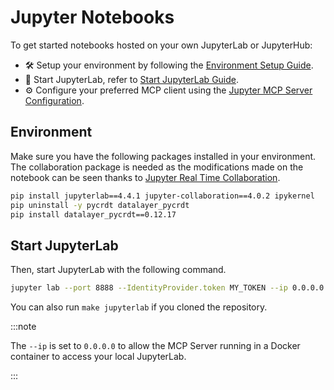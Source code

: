 # Jupyter Notebooks

To get started notebooks hosted on your own JupyterLab or JupyterHub:

- 🛠️ Setup your environment by following the [Environment Setup Guide](#environment).
- 🚀 Start JupyterLab, refer to [Start JupyterLab Guide](#start-jupyterlab).
- ⚙️ Configure your preferred MCP client using the [Jupyter MCP Server Configuration](/clients).

## Environment

Make sure you have the following packages installed in your environment. The collaboration package is needed as the modifications made on the notebook can be seen thanks to [Jupyter Real Time Collaboration](https://jupyterlab.readthedocs.io/en/stable/user/rtc.html).

```bash
pip install jupyterlab==4.4.1 jupyter-collaboration==4.0.2 ipykernel
pip uninstall -y pycrdt datalayer_pycrdt
pip install datalayer_pycrdt==0.12.17
```

## Start JupyterLab

Then, start JupyterLab with the following command.

```bash
jupyter lab --port 8888 --IdentityProvider.token MY_TOKEN --ip 0.0.0.0
```

You can also run `make jupyterlab` if you cloned the repository.

:::note

The `--ip` is set to `0.0.0.0` to allow the MCP Server running in a Docker container to access your local JupyterLab.

:::

